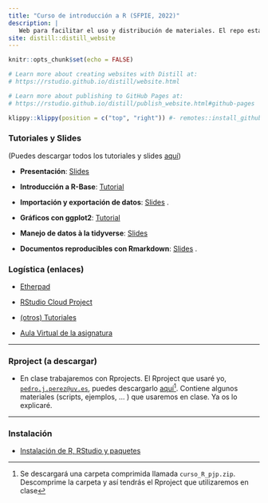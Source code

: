 ```yaml
---
title: "Curso de introducción a R (SFPIE, 2022)"
description: |
   Web para facilitar el uso y distribución de materiales. El repo está [aquí](https://github.com/perezp44/web.SFPIE.2022){target="_blank"}. 
site: distill::distill_website
---
```


```r
knitr::opts_chunk$set(echo = FALSE)

# Learn more about creating websites with Distill at:
# https://rstudio.github.io/distill/website.html

# Learn more about publishing to GitHub Pages at:
# https://rstudio.github.io/distill/publish_website.html#github-pages

```


```r
klippy::klippy(position = c("top", "right")) #- remotes::install_github("rlesur/klippy")
```




### Tutoriales y Slides

(Puedes descargar todos los tutoriales y slides [aquí](./materiales/slides_SFPIE.zip))


- **Presentación**: [Slides](./materiales/slides_01_intro_v3.html){target="_blank"}  

- **Introducción a R-Base**: [Tutorial](./materiales/introduccion_R_base.html){target="_blank"}  

- **Importación y exportación de datos**: [Slides](./materiales/slides_04_cargar-datos.html){target="_blank"} .


- **Gráficos con ggplot2**: [Tutorial](./materiales/introduccion_ggplot2.html){target="_blank"}

- **Manejo de datos à la tidyverse**: [Slides](./materiales/slides_05_data-munging.html){target="_blank"} 

- **Documentos reproducibles con Rmarkdown**: [Slides](./materiales/slides_07_rmarkdown.html){target="_blank"}  .




### Logística (enlaces)


- [Etherpad](https://etherpad.wikimedia.org/p/curso_intro_DS_UV){target="_blank"}


- [RStudio Cloud Project](https://rstudio.cloud/project/4081121){target="_blank"}


- [(otros) Tutoriales](https://perezp44.github.io/intro-ds-21-22-web/04-tutoriales.html){target="_blank"}


- [Aula Virtual de la asignatura](https://aulavirtual.uv.es/course/view.php?id=36399){target="_blank"} 


-------------------

### Rproject (a descargar)

- En clase trabajaremos con Rprojects. El Rproject que usaré yo, [`pedro.j.perez@uv.es`](mailto:pedro.j.perez@uv.es), puedes descargarlo [aquí](./materiales/curso_R_pjp.zip){target="_blank"}^[Se descargará una carpeta comprimida llamada `curso_R_pjp.zip`. Descomprime la carpeta y así tendrás el Rproject que utilizaremos en clase]. Contiene algunos materiales  (scripts, ejemplos, ... ) que usaremos en clase. Ya os lo explicaré.



-------------------

### Instalación

- [Instalación de R, RStudio y paquetes](./materiales/01_instrucciones-instalacion-SFPIE.html){target="_blank"}

